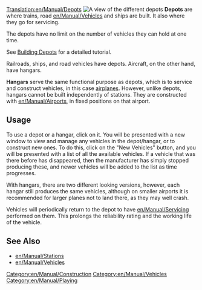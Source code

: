 [[Translation:en/Manual/Depots]]
[[File:en/Manual/Depots.png|thumb|right|A view of the different depots]]
'''Depots''' are where trains, road [[en/Manual/Vehicles]] and ships are built. It also where they go for servicing.

The depots have no limit on the number of vehicles they can hold at one time.

See [[en/Manual/Building depots|Building Depots]] for a detailed tutorial.

Railroads, ships, and road vehicles have depots. Aircraft, on the other hand, have hangars.

'''Hangars''' serve the same functional purpose as depots, which is to service and construct vehicles, in this case [[en/Manual/Aircraft|airplanes]]. However, unlike depots, hangars cannot be built independently of stations. They are constructed with [[en/Manual/Airports]], in fixed positions on that airport.

==Usage==
To use a depot or a hangar, click on it. You will be presented with a new window to view and manage any vehicles in the depot/hangar, or to construct new ones. To do this, click on the "New Vehicles" button, and you will be presented with a list of all the available vehicles. If a vehicle that was there before has disappeared, then the manufacturer has simply stopped producing these, and newer vehicles will be added to the list as time progresses.

With hangars, there are two different looking versions, however, each hangar still produces the same vehicles, although on smaller airports it is recommended for larger planes not to land there, as they may well crash.

Vehicles will periodically return to the depot to have [[en/Manual/Servicing]] performed on them. This prolongs the reliability rating and the working life of the vehicle.

==See Also==
*[[en/Manual/Stations]]
*[[en/Manual/Vehicles]]

[[Category:en/Manual/Construction]]
[[Category:en/Manual/Vehicles]]
[[Category:en/Manual/Playing]]
